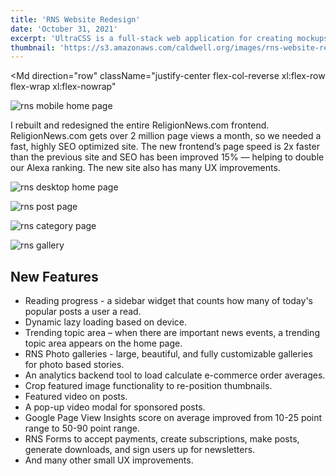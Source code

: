 ```yaml
---
title: 'RNS Website Redesign'
date: 'October 31, 2021'
excerpt: 'UltraCSS is a full-stack web application for creating mockups and graphics with CSS.'
thumbnail: 'https://s3.amazonaws.com/caldwell.org/images/rns-website-redesign/thumbnail.jpg'
---
```


<PrintPageContainer>

<Md
    direction="row"
    className="justify-center flex-col-reverse xl:flex-row flex-wrap xl:flex-nowrap"
>

<Image
    previewSrc="https://s3.amazonaws.com/caldwell.info/images/religion-news-service-website-redesign/rns-home-mobile-dec-2021-800x1732-s1-q90.png"
    src="https://s3.amazonaws.com/caldwell.org/images/rns-website-redesign/rns-mobile-home-page.png"
    alt="rns mobile home page"
    className="xl:mr-4 max-w-2xs border border-gray-300 rounded-2xl shadow-lg mt-2 xl:mt-0"
    clickEnlarge={false}
    fullWidth={false}
    containerClassName="xl:h-full"
/>

I rebuilt and redesigned the entire <Anchor href="https://religionnews.com">ReligionNews.com</Anchor> frontend. ReligionNews.com gets over 2 million page views a month, so we needed a fast, highly SEO optimized site. The new frontend’s page speed is 2x faster than the previous site and SEO has been improved 15% — helping to double our Alexa ranking. The new site also has many UX improvements.
</Md>

<Image
    previewSrc="https://s3.amazonaws.com/caldwell.info/images/religion-news-service-website-redesign/rns-home-desktop-dec-2021-800x743-s1-q90.png"
    src="https://s3.amazonaws.com/caldwell.org/images/rns-website-redesign/rns-desktop-home-page.png"
    alt="rns desktop home page"
    caption="Desktop home page"
    className="border border-gray-300 rounded-2xl"
    captionPosition="top"
/>

<Image
    previewSrc="https://s3.amazonaws.com/caldwell.info/images/religion-news-service-website-redesign/rns-post-desktop-dec-2021-800x743-s1-q90.png"
    src="https://s3.amazonaws.com/caldwell.org/images/rns-website-redesign/rns-post-page.png"
    alt="rns post page"
    caption="Post page"
    className="border border-gray-300 rounded-2xl"
    captionPosition="top"
/>

<Image
    previewSrc="https://s3.amazonaws.com/caldwell.info/images/religion-news-service-website-redesign/rns-category-desktop-dec-2021-800x743-s1-q90.png"
    src="https://s3.amazonaws.com/caldwell.org/images/rns-website-redesign/rns-category-page.png"
    alt="rns category page"
    caption="Category page"
    className="border border-gray-300 rounded-2xl"
    captionPosition="top"
/>

<Image
    previewSrc="https://s3.amazonaws.com/caldwell.info/images/religion-news-service-website-redesign/rns-gallery-dec-2021-2-800x571-s1-q90.png"
    src="https://s3.amazonaws.com/caldwell.org/images/rns-website-redesign/rns-gallery.png"
    alt="rns gallery"
    caption="Photo gallery"
    className="border border-gray-300 rounded-2xl"
    captionPosition="top"
/>

<Md>

## New Features

- Reading progress - a sidebar widget that counts how many of today's popular posts a user a read.
- Dynamic lazy loading based on device.
- Trending topic area – when there are important news events, a trending topic area appears on the home page.
- RNS Photo galleries - large, beautiful, and fully customizable galleries for photo based stories.
- An analytics backend tool to load calculate e-commerce order averages.
- Crop featured image functionality to re-position thumbnails.
- Featured video on posts.
- A pop-up video modal for sponsored posts.
- Google Page View Insights score on average improved from 10-25 point range to 50-90 point range.
- RNS Forms to accept payments, create subscriptions, make posts, generate downloads, and sign users up for newsletters. 
- And many other small UX improvements.

</Md>

</PrintPageContainer>